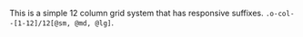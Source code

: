 

This is a simple 12 column grid system that has responsive suffixes. `.o-col--[1-12]/12[@sm, @md, @lg]`.

<Snippet component={Grid} snippet={snippet} />

